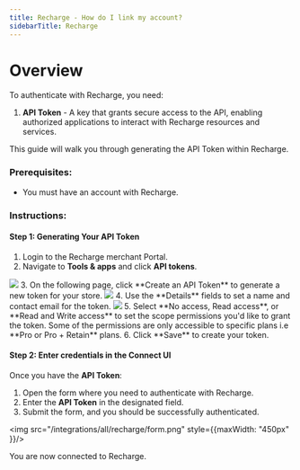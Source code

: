 ```yaml
---
title: Recharge - How do I link my account?
sidebarTitle: Recharge
---
```



# Overview

To authenticate with Recharge, you need:
1. **API Token** - A key that grants secure access to the API, enabling authorized applications to interact with Recharge resources and services.

This guide will walk you through generating the API Token within Recharge.

### Prerequisites:

- You must have an account with Recharge.

### Instructions:

#### Step 1: Generating Your API Token

1. Login to the Recharge merchant Portal.
2. Navigate to **Tools & apps** and click **API tokens**.
<img src="/integrations/all/recharge/tools_apps.png" />
3. On the following page, click **Create an API Token** to generate a new token for your store.
<img src="/integrations/all/recharge/create_api_token.png" />
4. Use the **Details** fields to set a name and contact email for the token.
<img src="/integrations/all/recharge/api_key_details.png" />
5. Select **No access, Read access**, or **Read and Write access** to set the scope permissions you'd like to grant the token.
<Tip>Some of the permissions are only accessible to specific plans i.e **Pro or Pro + Retain** plans.</Tip>
6. Click **Save** to create your token.

#### Step 2: Enter credentials in the Connect UI

Once you have the **API Token**:
1. Open the form where you need to authenticate with Recharge.
2. Enter the **API Token** in the designated field.
3. Submit the form, and you should be successfully authenticated.


<img src="/integrations/all/recharge/form.png" style={{maxWidth: "450px" }}/>

You are now connected to Recharge.
